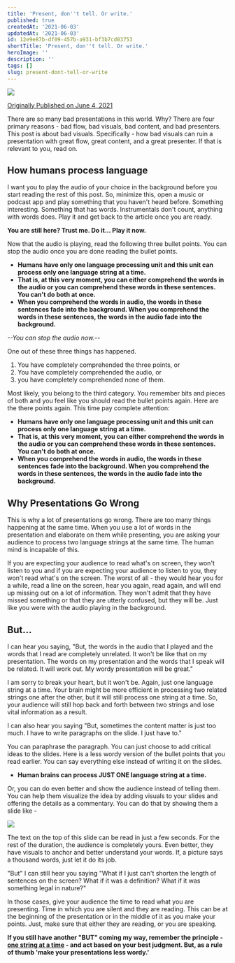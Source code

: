 ```yaml
---
title: 'Present, don''t tell. Or write.'
published: true
createdAt: '2021-06-03'
updatedAt: '2021-06-03'
id: 12e9e87b-df09-457b-a931-bf3b7cd03753
shortTitle: 'Present, don''t tell. Or write.'
heroImage: ''
description: ''
tags: []
slug: present-dont-tell-or-write
---
```


![](https://substackcdn.com/image/fetch/f_auto,q_auto:good,fl_progressive:steep/https%3A%2F%2Fbucketeer-e05bbc84-baa3-437e-9518-adb32be77984.s3.amazonaws.com%2Fpublic%2Fimages%2F5aeee592-1595-41e8-8a8a-ae116021fdb0_1080x720.jpeg)

[Originally Published on June 4, 2021](https://www.linkedin.com/pulse/please-make-your-presentations-less-wordy-prashant-bhudwal/)

There are so many bad presentations in this world. Why? There are four primary reasons - bad flow, bad visuals, bad content, and bad presenters. This post is about bad visuals. Specifically - how bad visuals can ruin a presentation with great flow, great content, and a great presenter. If that is relevant to you, read on.

## How humans process language

I want you to play the audio of your choice in the background before you start reading the rest of this post. So, minimize this, open a music or podcast app and play something that you haven't heard before. Something interesting. Something that has words. Instrumentals don't count, anything with words does. Play it and get back to the article once you are ready.

**You are still here? Trust me. Do it... Play it now.**

Now that the audio is playing, read the following three bullet points. You can stop the audio once you are done reading the bullet points.

- **Humans have only one language processing unit and this unit can process only one language string at a time.**
- **That is, at this very moment, you can either comprehend the words in the audio or you can comprehend these words in these sentences. You can't do both at once.**
- **When you comprehend the words in audio, the words in these sentences fade into the background. When you comprehend the words in these sentences, the words in the audio fade into the background.**

_\--You can stop the audio now.--_

One out of these three things has happened.

1.  You have completely comprehended the three points, or
2.  You have completely comprehended the audio, or
3.  you have completely comprehended none of them.

Most likely, you belong to the third category. You remember bits and pieces of both and you feel like you should read the bullet points again. Here are the there points again. This time pay complete attention:

- **Humans have only one language processing unit and this unit can process only one language string at a time.**
- **That is, at this very moment, you can either comprehend the words in the audio or you can comprehend these words in these sentences. You can't do both at once.**
- **When you comprehend the words in audio, the words in these sentences fade into the background. When you comprehend the words in these sentences, the words in the audio fade into the background.**

## Why Presentations Go Wrong

This is why a lot of presentations go wrong. There are too many things happening at the same time. When you use a lot of words in the presentation and elaborate on them while presenting, you are asking your audience to process two language strings at the same time. The human mind is incapable of this.

If you are expecting your audience to read what's on screen, they won't listen to you and if you are expecting your audience to listen to you, they won't read what's on the screen. The worst of all - they would hear you for a while, read a line on the screen, hear you again, read again, and will end up missing out on a lot of information. They won't admit that they have missed something or that they are utterly confused, but they will be. Just like you were with the audio playing in the background.

## But...

I can hear you saying, "But, the words in the audio that I played and the words that I read are completely unrelated. It won't be like that on my presentation. The words on my presentation and the words that I speak will be related. It will work out. My wordy presentation will be great."

I am sorry to break your heart, but it won't be. Again, just one language string at a time. Your brain might be more efficient in processing two related strings one after the other, but it will still process one string at a time. So, your audience will still hop back and forth between two strings and lose vital information as a result.

I can also hear you saying "But, sometimes the content matter is just too much. I have to write paragraphs on the slide. I just have to."

You can paraphrase the paragraph. You can just choose to add critical ideas to the slides. Here is a less wordy version of the bullet points that you read earlier. You can say everything else instead of writing it on the slides.

- **Human brains can process JUST ONE language string at a time.**

Or, you can do even better and show the audience instead of telling them. You can help them visualize the idea by adding visuals to your slides and offering the details as a commentary. You can do that by showing them a slide like -

![](https://substackcdn.com/image/fetch/f_auto,q_auto:good,fl_progressive:steep/https%3A%2F%2Fbucketeer-e05bbc84-baa3-437e-9518-adb32be77984.s3.amazonaws.com%2Fpublic%2Fimages%2Ffd43d75f-751a-482a-9bac-1d78fa429107_1920x1080.jpeg)

The text on the top of this slide can be read in just a few seconds. For the rest of the duration, the audience is completely yours. Even better, they have visuals to anchor and better understand your words. If, a picture says a thousand words, just let it do its job.

"But" I can still hear you saying "What if I just can't shorten the length of sentences on the screen? What if it was a definition? What if it was something legal in nature?"

In those cases, give your audience the time to read what you are presenting. Time in which you are silent and they are reading. This can be at the beginning of the presentation or in the middle of it as you make your points. Just, make sure that either they are reading, or you are speaking.

**If you still have another "BUT" coming my way, remember the principle - [one string at a time](https://en.wikipedia.org/wiki/Human_multitasking) - and act based on your best judgment. But, as a rule of thumb 'make your presentations less wordy.'**
